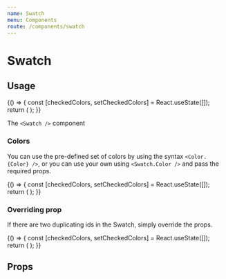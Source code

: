 ```yaml
---
name: Swatch
menu: Components
route: /components/swatch
---
```



# Swatch

## Usage

<Playground>
  {() => {
    const [checkedColors, setCheckedColors] = React.useState([]);
    return (
      <ExampleContainer style={{display: "flex"}}>
        <Swatch checkedColors={checkedColors} onChange={setCheckedColors}>
          <Color.White />
          <Color.Silver />
          <Color.Black />
          <Color.Pink />
          <Color.Magenta />
          <Color.Red />
          <Color.Beige />
          <Color.Orange />
          <Color.Brown />
          <Color.Yellow />
          <Color.Green />
          <Color.Azure />
          <Color.Aqua />
          <Color.Teal />
          <Color.Turquoise />
          <Color.Blue />
          <Color.ElectricBlue />
          <Color.Lilac />
          <Color.Purple />
          <Color.Violet />
        </Swatch>
      </ExampleContainer>
    );
  }}
</Playground>

The `<Swatch />` component

### Colors

You can use the pre-defined set of colors by using the syntax `<Color.{Color} />`, or you can use your own using `<Swatch.Color />` and pass the required props.

<Playground>
  {() => {
    const [checkedColors, setCheckedColors] = React.useState([]);
    return (
      <ExampleContainer style={{display: "flex"}}>
        <Swatch checkedColors={checkedColors} onChange={setCheckedColors}>
          <Swatch.Color id="Magenta" bg="#F56565" color="#ECC94B" border="#4299E1" />
        </Swatch>
      </ExampleContainer>
    );
  }}
</Playground>

### Overriding prop

If there are two duplicating ids in the Swatch, simply override the props.

<Playground>
  {() => {
    const [checkedColors, setCheckedColors] = React.useState([]);
    return (
      <ExampleContainer style={{display: "flex"}}>
        <Swatch checkedColors={checkedColors} onChange={setCheckedColors}>
          <Swatch.Color id="Magenta" bg="#F56565" color="#ECC94B" border="#4299E1" />
          <Color.Magenta id="Magenta (override)" />
        </Swatch>
      </ExampleContainer>
    );
  }}
</Playground>

## Props

<PropsTable of={Swatch} />
